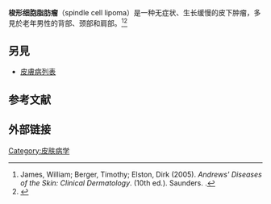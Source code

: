 {{Infobox medical condition
| name = 梭形细胞脂肪瘤
| image = Spindle cell lipoma.jpg
| alt = 
| caption = 
| pronounce = 
| synonyms = 
| field = 
}}'''梭形细胞脂肪瘤'''（spindle cell lipoma）是一种无症状、生长缓慢的皮下肿瘤，多見於老年男性的背部、颈部和肩部。<ref name="Andrews">James, William; Berger, Timothy; Elston, Dirk (2005). ''Andrews' Diseases of the Skin: Clinical Dermatology''. (10th ed.). Saunders. {{ISBN|0-7216-2921-0}}.</ref>{{Rp|625}}<ref name="Bolognia">{{Cite book|last=Rapini, Ronald P.|last2=Bolognia, Jean L.|last3=Jorizzo, Joseph L.|title=Dermatology: 2-Volume Set|publisher=Mosby|location=St. Louis|year=2007|isbn=978-1-4160-2999-1}}</ref>

== 另見 ==

* [[皮膚病列表|皮膚病列表]]

== 参考文献 ==
{{Reflist}}

== 外部链接 ==
{{Medical condition classification and resources|DiseasesDB=|ICD10=|ICD9=|ICDO=8857/0|OMIM=|MedlinePlus=|eMedicineSubj=|eMedicineTopic=|MeshID=}}
{{Soft tissue tumors and sarcomas}}

[[Category:皮肤病学|Category:皮肤病学]]
{{医学小作品}}